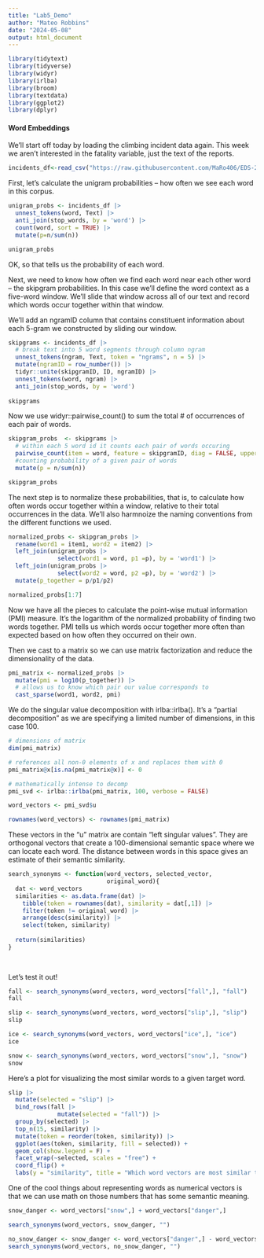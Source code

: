 ```yaml
---
title: "Lab5_Demo"
author: "Mateo Robbins"
date: "2024-05-08"
output: html_document
---
```


```r
library(tidytext)
library(tidyverse)
library(widyr) 
library(irlba)
library(broom) 
library(textdata)
library(ggplot2)
library(dplyr)
```

#### Word Embeddings

We'll start off today by loading the climbing incident data again. This week we aren't interested in the fatality variable, just the text of the reports.

```r
incidents_df<-read_csv("https://raw.githubusercontent.com/MaRo406/EDS-231-text-sentiment/main/data/climbing_reports_model_dat.csv")
```

First, let's calculate the unigram probabilities -- how often we see each word in this corpus.

```r
unigram_probs <- incidents_df |> 
  unnest_tokens(word, Text) |> 
  anti_join(stop_words, by = 'word') |> 
  count(word, sort = TRUE) |> 
  mutate(p=n/sum(n))

unigram_probs
```

OK, so that tells us the probability of each word.

Next, we need to know how often we find each word near each other word -- the skipgram probabilities. In this case we'll define the word context as a five-word window. We'll slide that window across all of our text and record which words occur together within that window.

We'll add an ngramID column that contains constituent information about each 5-gram we constructed by sliding our window.

```r
skipgrams <- incidents_df |> 
  # break text into 5 word segments through column ngram
  unnest_tokens(ngram, Text, token = "ngrams", n = 5) |> 
  mutate(ngramID = row_number()) |> 
  tidyr::unite(skipgramID, ID, ngramID) |> 
  unnest_tokens(word, ngram) |> 
  anti_join(stop_words, by = 'word')
  
skipgrams
```

Now we use widyr::pairwise_count() to sum the total # of occurrences of each pair of words.

```r
skipgram_probs  <- skipgrams |> 
  # within each 5 word id it counts each pair of words occuring
  pairwise_count(item = word, feature = skipgramID, diag = FALSE, upper = F) |> 
  #counting probability of a given pair of words
  mutate(p = n/sum(n))

skipgram_probs
```

The next step is to normalize these probabilities, that is, to calculate how often words occur together within a window, relative to their total occurrences in the data. We'll also harmnoize the naming conventions from the different functions we used.

```r
normalized_probs <- skipgram_probs |> 
  rename(word1 = item1, word2 = item2) |> 
  left_join(unigram_probs |> 
              select(word1 = word, p1 =p), by = 'word1') |> 
  left_join(unigram_probs |> 
              select(word2 = word, p2 =p), by = 'word2') |> 
  mutate(p_together = p/p1/p2)

normalized_probs[1:7]
```

Now we have all the pieces to calculate the point-wise mutual information (PMI) measure. It's the logarithm of the normalized probability of finding two words together. PMI tells us which words occur together more often than expected based on how often they occurred on their own.

Then we cast to a matrix so we can use matrix factorization and reduce the dimensionality of the data.

```r
pmi_matrix <- normalized_probs |> 
  mutate(pmi = log10(p_together)) |> 
  # allows us to know which pair our value corresponds to
  cast_sparse(word1, word2, pmi)
```

We do the singular value decomposition with irlba::irlba(). It's a "partial decomposition" as we are specifying a limited number of dimensions, in this case 100.

```r
# dimensions of matrix
dim(pmi_matrix)

# references all non-0 elements of x and replaces them with 0
pmi_matrix@x[is.na(pmi_matrix@x)] <- 0

# mathematically intense to decomp
pmi_svd <- irlba::irlba(pmi_matrix, 100, verbose = FALSE)

word_vectors <- pmi_svd$u

rownames(word_vectors) <- rownames(pmi_matrix)
```

These vectors in the "u" matrix are contain "left singular values". They are orthogonal vectors that create a 100-dimensional semantic space where we can locate each word. The distance between words in this space gives an estimate of their semantic similarity.

```r
search_synonyms <- function(word_vectors, selected_vector,
                            original_word){
  dat <- word_vectors
  similarities <- as.data.frame(dat) |> 
    tibble(token = rownames(dat), similarity = dat[,1]) |> 
    filter(token != original_word) |> 
    arrange(desc(similarity)) |> 
    select(token, similarity)
  
  return(similarities)
}
  
  
```

Let's test it out!

```r
fall <- search_synonyms(word_vectors, word_vectors["fall",], "fall")
fall

slip <- search_synonyms(word_vectors, word_vectors["slip",], "slip")
slip

ice <- search_synonyms(word_vectors, word_vectors["ice",], "ice")
ice

snow <- search_synonyms(word_vectors, word_vectors["snow",], "snow")
snow
```

Here's a plot for visualizing the most similar words to a given target word.

```r
slip |> 
  mutate(selected = "slip") |> 
  bind_rows(fall |> 
              mutate(selected = "fall")) |> 
  group_by(selected) |> 
  top_n(15, similarity) |> 
  mutate(token = reorder(token, similarity)) |> 
  ggplot(aes(token, similarity, fill = selected)) +
  geom_col(show.legend = F) +
  facet_wrap(~selected, scales = "free") +
  coord_flip() +
  labs(y = "similarity", title = "Which word vectors are most similar to slip or fall")
```

One of the cool things about representing words as numerical vectors is that we can use math on those numbers that has some semantic meaning.

```r
snow_danger <- word_vectors["snow",] + word_vectors["danger",]

search_synonyms(word_vectors, snow_danger, "")

no_snow_danger <- snow_danger <- word_vectors["danger",] - word_vectors["snow",] 
search_synonyms(word_vectors, no_snow_danger, "")
```
